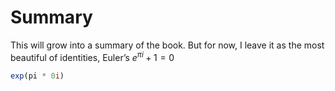 # Summary

This will grow into a summary of the book. But for now, I leave it as the 
most beautiful of identities, Euler's $e^{\pi i} + 1 = 0$

```r
exp(pi * 0i) 
```
